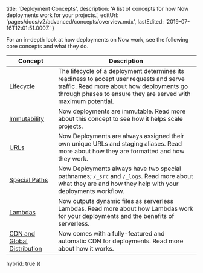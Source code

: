 
  title: 'Deployment Concepts',
  description:
    'A list of concepts for how Now deployments work for your projects.',
  editUrl: 'pages/docs/v2/advanced/concepts/overview.mdx',
  lastEdited: '2019-07-16T12:01:51.000Z'
}

For an in-depth look at how deployments on Now work, see the following core concepts and what they do.

| Concept                                                                                  | Description                                                                                                                                                                                           |
| ---------------------------------------------------------------------------------------- | ----------------------------------------------------------------------------------------------------------------------------------------------------------------------------------------------------- |
| [Lifecycle](/docs/v2/deployments/concepts/lifecycle)                                     | The lifecycle of a deployment determines its readiness to accept user requests and serve traffic. Read more about how deployments go through phases to ensure they are served with maximum potential. |
| [Immutability](/docs/v2/deployments/concepts/immutability)                               | Now deployments are immutable. Read more about this concept to see how it helps scale projects.                                                                                                       |
| [URLs](/docs/v2/deployments/concepts/urls)                                               | Now Deployments are always assigned their own unique URLs and staging aliases. Read more about how they are formatted and how they work.                                                              |
| [Special Paths](/docs/v2/deployments/concepts/special-paths)                             | Now Deployments always have two special pathnames; `/_src` and `/_logs`. Read more about what they are and how they help with your deployments workflow.                                              |
| [Lambdas](/docs/v2/deployments/concepts/lambdas)                                         | Now outputs dynamic files as serverless Lambdas. Read more about how Lambdas work for your deployments and the benefits of serverless.                                                                |
| [CDN and Global Distribution](/docs/v2/deployments/concepts/cdn-and-global-distribution) | Now comes with a fully-featured and automatic CDN for deployments. Read more about how it works.                                                                                                      |

  hybrid: true
})
